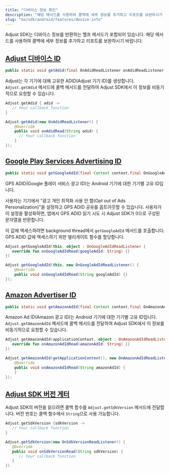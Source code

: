 ```yaml
---
title: "디바이스 정보 확인"
description: "해당 메서드를 사용하여 콜백에 세부 정보를 추가하고 리포트를 보완하시기 바랍니다."
slug: "ko/sdk/android/features/device-info"
---
```


Adjust SDK는 디바이스 정보를 반환하는 헬프 메서드가 포함되어 있습니다. 해당 메서드를 사용하여 콜백에 세부 정보를 추가하고 리포트를 보완하시기 바랍니다.

## [Adjust 디바이스 ID](adjust-device-identifier)

<CodeBlock title="메서드 서명">

```java
public static void getAdid(final OnAdidReadListener onAdidReadListener)
```

</CodeBlock>

Adjust는 각 기기에 대해 고유한 ADID\(Adjust 기기 ID\)를 생성합니다. `Adjust.getAdid` 메서드에 콜백 메서드를 전달하여 Adjust SDK에서 이 정보를 비동기적으로 요청할 수 있습니다.

<Tabs>
<Tab title="Kotlin" sync="kotlin">

```kotlin
Adjust.getAdid { adid ->
   // Your callback function
}
```

</Tab>
<Tab title="Java" sync="java" >

```java
Adjust.getAdid(new OnAdidReadListener() {
    @Override
    public void onAdidRead(String adid) {
      // Your callback function
    }
});

```

</Tab>
</Tabs>

## [Google Play Services Advertising ID](google-play-services-advertising-id)

<CodeBlock title="메서드 서명">

```java
public static void getGoogleAdId(final Context context,final OnGoogleAdIdReadListener onGoogleAdIdReadListener)
```

</CodeBlock>

GPS ADID\(Google 플레이 서비스 광고 ID\)는 Android 기기에 대한 기기별 고유 ID입니다.

사용자는 기기에서 "광고 개인 최적화 사용 안 함\(Opt out of Ads Personalization\)"을 설정하고 GPS ADID 공유를 옵트아웃할 수 있습니다. 사용자가 이 설정을 활성화하면, 앱에서 GPS ADID 읽기 시도 시 Adjust SDK가 0으로 구성된 문자열을 반환합니다.

이 값에 액세스하려면 background thread에서 `getGoogleAdId` 메서드를 호출합니다. GPS ADID 값에 액세스하기 위한 델리게이트 함수를 할당합니다.

<Tabs>
<Tab title="Kotlin" sync="kotlin">

```kotlin
Adjust.getGoogleAdId(this, object : OnGoogleAdIdReadListener {
   override fun onGoogleAdIdRead(googleAdId: String) {}
})
```

</Tab>
<Tab title="Java" sync="java" >

```java
Adjust.getGoogleAdId(this, new OnGoogleAdIdReadListener() {
    @Override
    public void onGoogleAdIdRead(String googleAdId) {}
});
```

</Tab>
</Tabs>

## [Amazon Advertiser ID](amazon-advertiser-id)

<CodeBlock title="메서드 서명">

```java
public static void getAmazonAdId(final Context context,final OnAmazonAdIdReadListener onAmazonAdIdReadListener)
```

</CodeBlock>

Amazon Ad ID\(Amazon 광고 ID\)는 Android 기기에 대한 기기별 고유 ID입니다. `Adjust.getAmazonAdId` 메서드에 콜백 메서드를 전달하여 Adjust SDK에서 이 정보를 비동기적으로 요청할 수 있습니다.

<Tabs>
<Tab title="Kotlin" sync="kotlin">

```kotlin
Adjust.getAmazonAdId(applicationContext, object : OnAmazonAdIdReadListener {
   override fun onAmazonAdIdRead(amazonAdId: String) {}
})
```

</Tab>
<Tab title="Java" sync="java" >

```java
Adjust.getAmazonAdId(getApplicationContext(), new OnAmazonAdIdReadListener() {
    @Override
    public void onAmazonAdIdRead(String amazonAdId) {
    }
});

```

</Tab>
</Tabs>

## [Adjust SDK 버전 게터](sdk-version-getter)

Adjust SDK의 버전을 읽으려면 콜백 함수를 `Adjust.getSdkVersion` 메서드에 전달합니다. 버전 번호는 콜백 함수에서 `String`으로 사용 가능합니다.

<Tabs>
<Tab title="Kotlin" sync="kotlin">

```kotlin
Adjust.getSdkVersion {sdkVersion ->
   // Your callback function
}
```

</Tab>
<Tab title="Java" sync="java">

```java
Adjust.getSdkVersion(new OnSdkVersionReadListener() {
   @Override
   public void onSdkVersionRead(String sdkVersion) {
      // Your callback function
   }
})
```

</Tab>
</Tabs>
